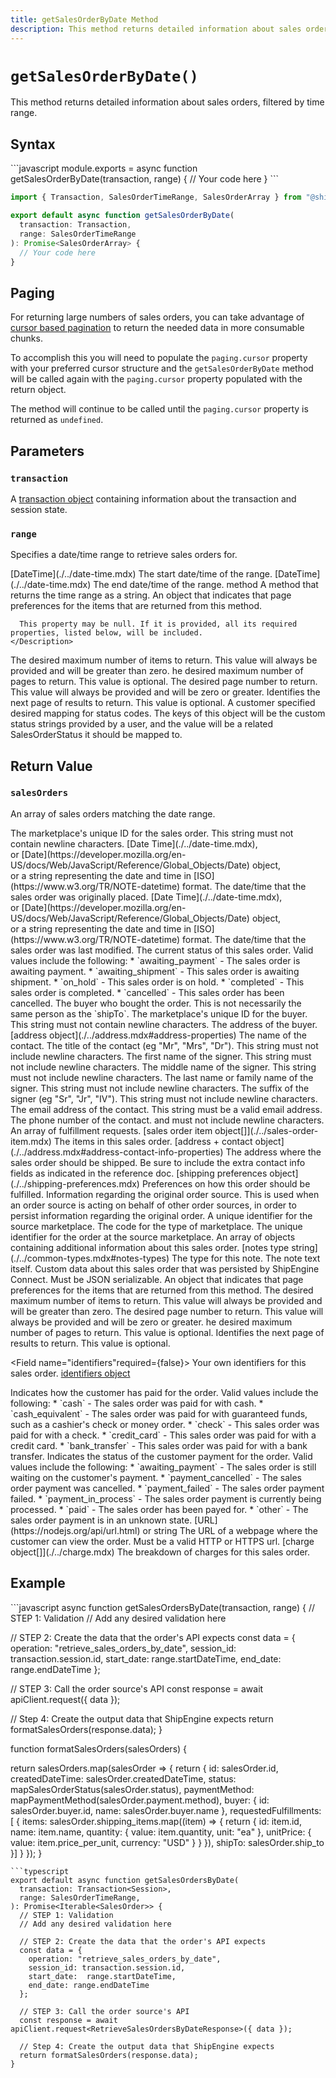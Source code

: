 ```yaml
---
title: getSalesOrderByDate Method
description: This method returns detailed information about sales orders, filtered by time range.
---
```



`getSalesOrderByDate()`
===========================
This method returns detailed information about sales orders, filtered by time range.


Syntax
-----------------------------------------------
<CodeWrapper>
```javascript
module.exports = async function getSalesOrderByDate(transaction, range) {
  // Your code here
}
```

```typescript
import { Transaction, SalesOrderTimeRange, SalesOrderArray } from "@shipengine/connect";

export default async function getSalesOrderByDate(
  transaction: Transaction,
  range: SalesOrderTimeRange
): Promise<SalesOrderArray> {
  // Your code here
}
```
</CodeWrapper>

Paging
-------
For returning large numbers of sales orders, you can take advantage of [cursor based pagination](https://jsonapi.org/profiles/ethanresnick/cursor-pagination/#auto-id--cursors)
to return the needed data in more consumable chunks.

To accomplish this you will need to populate the `paging.cursor` property with your preferred cursor structure and the `getSalesOrderByDate` method 
will be called again with the `paging.cursor` property populated with the return object. 

The method will continue to be called until the `paging.cursor` property is returned as `undefined`.

Parameters
-----------------------------------------------

### `transaction`
A [transaction object](../order-transaction.mdx) containing information about the transaction and session state.

### `range`
Specifies a date/time range to retrieve sales orders for.

<Reference>

  <Field name="startDateTime" nullable={true}>
    <Type>
      [DateTime](./../date-time.mdx)
    </Type>
    <Description>
      The start date/time of the range.
    </Description>
  </Field>

  <Field name="endDateTime" nullable={true}>
    <Type>
      [DateTime](./../date-time.mdx)
    </Type>
    <Description>
      The end date/time of the range.
    </Description>
  </Field>

  <Field name="toString" nullable={false}>
    <Type>
      method
    </Type>
    <Description>
      A method that returns the time range as a string.
    </Description>
  </Field>

  <Field name="paging" type="object" nullable={true}>
    <Description>
      An object that indicates that page preferences for the items that are returned from this method.

      This property may be null. If it is provided, all its required properties, listed below, will be included.
    </Description>
  </Field>

  <Field name="paging.pageSize" type="number" nullable={false}>
    <Description>
      The desired maximum number of items to return. This value will always be provided and will be greater than zero.
    </Description>
  </Field>

  <Field name="paging.pageCount" type="number" nullable={false}>
    <Description>
      he desired maximum number of pages to return. This value is optional.
    </Description>
  </Field>

  <Field name="paging.pageNumber" type="number" nullable={true}>
    <Description>
      The desired page number to return. This value will always be provided and will be zero or greater.
    </Description>
  </Field>

  <Field name="paging.cursor" type="string" nullable={true}>
    <Description>
      Identifies the next page of results to return. This value is optional.
    </Description>
  </Field>

  <Field name="statusMappings" type="object" nullable={true}>
    <Description>
      A customer specified desired mapping for status codes. The keys of this object will be the custom status strings provided by a user, and the value will be a related SalesOrderStatus it should be mapped to.
    </Description>
  </Field>

</Reference>



Return Value
-----------------------------------------------
### `salesOrders`
An array of sales orders matching the date range.

<Reference>

  <Field name="id" type="string" required={true}>
    <Description>
      The marketplace's unique ID for the sales order. This string must not contain newline characters.
    </Description>
  </Field>

  <Field name="createdDateTime" required={true}>
    <Type>
      [Date Time](./../date-time.mdx), <br/>
      or [Date](https://developer.mozilla.org/en-US/docs/Web/JavaScript/Reference/Global_Objects/Date) object, <br/>
      or a string representing the date and time in [ISO](https://www.w3.org/TR/NOTE-datetime) format.
    </Type>
    <Description>
      The date/time that the sales order was originally placed.
    </Description>
  </Field>

  <Field name="lastModifiedDateTime" required={false}>
    <Type>
      [Date Time](./../date-time.mdx), <br/>
      or [Date](https://developer.mozilla.org/en-US/docs/Web/JavaScript/Reference/Global_Objects/Date) object, <br/>
      or a string representing the date and time in [ISO](https://www.w3.org/TR/NOTE-datetime) format.
    </Type>
    <Description>
      The date/time that the sales order was last modified.
    </Description>
  </Field>

  <Field name="status" type="string" required={true}>
    <Description>
      The current status of this sales order. Valid values include the following:
      * `awaiting_payment` - The sales order is awaiting payment.
      * `awaiting_shipment` - This sales order is awaiting shipment.
      * `on_hold` - This sales order is on hold.
      * `completed` - This sales order is completed.
      * `cancelled` - This sales order has been cancelled.
    </Description>
  </Field>

  <Field name="buyer" type="object" required={true}>
    <Description>
      The buyer who bought the order. This is not necessarily the same person as the `shipTo`.
    </Description>
  </Field>

 <Field name="buyer.id" type="string" required={false}>
    <Description>
      The marketplace's unique ID for the buyer. This string must not contain newline characters.
    </Description>
  </Field>

 <Field name="buyer.address" required={false}>
    <Description>
      The address of the buyer.
    </Description>
    <Type>
      [address object](./../address.mdx#address-properties)
    </Type>
  </Field>

 <Field name="buyer.name" type="object"  required={true}>
     <Description>
       The name of the contact.
     </Description>
   </Field>

   <Field name="buyer.name.title" type="string" nullablerequired={false}>
     <Description>
       The title of the contact (eg "Mr", "Mrs", "Dr"). This string must not include newline characters.
     </Description>
   </Field>

   <Field name="buyer.name.given" type="string" required={true}>
     <Description>
       The first name of the signer. This string must not include newline characters.
     </Description>
   </Field>

   <Field name="buyer.name.middle" type="string"  required={false}>
     <Description>
       The middle name of the signer. This string must not include newline characters.
     </Description>
   </Field>

   <Field name="buyer.name.family" type="string"  required={false}>
     <Description>
       The last name or family name of the signer. This string must not include newline characters.
     </Description>
   </Field>

   <Field name="buyer.name.suffix" type="string" required={false}>
     <Description>
       The suffix of the signer (eg "Sr", "Jr", "IV"). This string must not include newline characters.
     </Description>
   </Field>

   <Field name="buyer.email" type="string" required={false}>
     <Description>
       The email address of the contact. This string must be a valid email address.
     </Description>
   </Field>

   <Field name="buyer.phoneNumber" type="string" required={false}>
     <Description>
       The phone number of the contact.
           and must not include newline characters.
     </Description>
   </Field>



  <Field name="requestedFulfillments" type="object[]" required={true}>
    <Description>
      An array of fulfillment requests.
    </Description>
  </Field>

  <Field name="requestedFulfillments[].items" required={true}>
    <Type>
      [sales order item object[]](./../sales-order-item.mdx)
    </Type>
    <Description>
      The items in this sales order.
    </Description>
  </Field>

  <Field name="requestedFulfillments[].shipTo" required={true}>
    <Type>
      [address + contact object](./../address.mdx#address-contact-info-properties)
    </Type>
    <Description>
      The address where the sales order should be shipped. Be sure to include the extra contact info fields as indicated in the reference doc.
    </Description>
  </Field>

  <Field name="requestedFulfillments[].shippingPreferences" required={false}>
    <Type>
      [shipping preferences object](./../shipping-preferences.mdx)
    </Type>
    <Description>
      Preferences on how this order should be fulfilled.
    </Description>
  </Field>

  <Field name="originalOrderSource" type="object" required={false}>
    <Description>
      Information regarding the original order source. This is used when an order source is acting on behalf of other order sources, in order to persist information regarding the original order.
    </Description>
  </Field>

  <Field name="originalOrderSource.sourceId" type="string" required={true}>
    <Description>
      A unique identifier for the source marketplace.
    </Description>
  </Field>

  <Field name="originalOrderSource.marketplaceCode" type="string" required={true}>
    <Description>
      The code for the type of marketplace.
    </Description>
  </Field>

  <Field name="originalOrderSource.orderId" type="string" required={true}>
    <Description>
      The unique identifier for the order at the source marketplace.
    </Description>
  </Field>

  <Field name="notes" type="object[]" required={false}>
    <Description>
      An array of objects containing additional information about this sales order.
    </Description>
  </Field>

  <Field name="notes[].type" required={true}>
    <Type>
      [notes type string](./../common-types.mdx#notes-types)
    </Type>
    <Description>
      The type for this note.
    </Description>
  </Field>

  <Field name="notes[].text" type="string" required={true}>
    <Description>
      The note text itself.
    </Description>
  </Field>

  <Field name="metadata" type="object" required={false}>
    <Description>
      Custom data about this sales order that was persisted by ShipEngine Connect. Must be JSON serializable.
    </Description>
  </Field>

  <Field name="paging" type="object" required={false}>
    <Description>
      An object that indicates that page preferences for the items that are returned from this method.
    </Description>
  </Field>

  <Field name="paging.pageSize" type="number" required={false}>
    <Description>
      The desired maximum number of items to return. This value will always be provided and will be greater than zero.
    </Description>
  </Field>

  <Field name="paging.pageNumber" type="number" required={false}>
    <Description>
      The desired page number to return. This value will always be provided and will be zero or greater.
    </Description>
  </Field>

  <Field name="paging.pageCount" type="number" required={false}>
    <Description>
      he desired maximum number of pages to return. This value is optional.
    </Description>
  </Field>

  <Field name="paging.cursor" type="string" required={false}>
    <Description>
      Identifies the next page of results to return. This value is optional.
    </Description>
  </Field>

  <Field name="identifiers"required={false}>
    <Description>
      Your own identifiers for this sales order.
    </Description>
    <Type>
      [identifiers object](./../identifiers-object.mdx)
    </Type>
  </Field>

  <Field name="paymentMethod" type="string" required={false}>
    <Description>
      Indicates how the customer has paid for the order. Valid values include the following:
      * `cash` - The sales order was paid for with cash.
      * `cash_equivalent` - The sales order was paid for with guaranteed funds, such as a cashier's check or money order.
      * `check` - This sales order was paid for with a check.
      * `credit_card` - This sales order was paid for with a credit card.
      * `bank_transfer` - This sales order was paid for with a bank transfer.
    </Description>
  </Field>

  <Field name="paymentStatus" type="string" required={false}>
    <Description>
      Indicates the status of the customer payment for the order. Valid values include the following:
      * `awaiting_payment` - The sales order is still waiting on the customer's payment.
      * `payment_cancelled` - The sales order payment was cancelled.
      * `payment_failed` - The sales order payment failed.
      * `payment_in_process` - The sales order payment is currently being processed.
      * `paid` - The sales order has been payed for.
      * `other` - The sales order payment is in an unknown state.
    </Description>
  </Field>

  <Field name="orderURL" required={false}>
    <Type>
      [URL](https://nodejs.org/api/url.html) or string
    </Type>
    <Description>
      The URL of a webpage where the customer can view the order.  Must be a valid HTTP or HTTPS url.
    </Description>
  </Field>

 <Field name="charges" required={false}>
    <Type>
      [charge object[]](./../charge.mdx)
    </Type>
    <Description>
      The breakdown of charges for this sales order.
    </Description>
  </Field>

</Reference>



Example
-----------------------------------------------
<CodeWrapper>
```javascript
async function getSalesOrdersByDate(transaction, range) {
  // STEP 1: Validation
  // Add any desired validation here

  // STEP 2: Create the data that the order's API expects
  const data = {
    operation: "retrieve_sales_orders_by_date",
    session_id: transaction.session.id,
    start_date:  range.startDateTime,
    end_date: range.endDateTime
  };

  // STEP 3: Call the order source's API
  const response = await apiClient.request({ data });

  // Step 4: Create the output data that ShipEngine expects
  return formatSalesOrders(response.data);
}

function formatSalesOrders(salesOrders) {

  return salesOrders.map(salesOrder => {
    return {
      id: salesOrder.id,
      createdDateTime: salesOrder.createdDateTime,
      status: mapSalesOrderStatus(salesOrder.status),
      paymentMethod: mapPaymentMethod(salesOrder.payment.method),
      buyer: {
        id: salesOrder.buyer.id,
        name: salesOrder.buyer.name
      },
      requestedFulfillments: [
        {
          items: salesOrder.shipping_items.map((item) => {
            return {
              id: item.id,
              name: item.name,
              quantity: {
                value: item.quantity,
                unit: "ea"
              },
              unitPrice: {
                value: item.price_per_unit,
                currency: "USD"
              }
            }
        }),
        shipTo: salesOrder.ship_to
      }]
    }
  });
}
```
```typescript
export default async function getSalesOrdersByDate(
  transaction: Transaction<Session>,
  range: SalesOrderTimeRange,
): Promise<Iterable<SalesOrder>> {
  // STEP 1: Validation
  // Add any desired validation here

  // STEP 2: Create the data that the order's API expects
  const data = {
    operation: "retrieve_sales_orders_by_date",
    session_id: transaction.session.id,
    start_date:  range.startDateTime,
    end_date: range.endDateTime
  };

  // STEP 3: Call the order source's API
  const response = await apiClient.request<RetrieveSalesOrdersByDateResponse>({ data });

  // Step 4: Create the output data that ShipEngine expects
  return formatSalesOrders(response.data);
}
```
</CodeWrapper>
